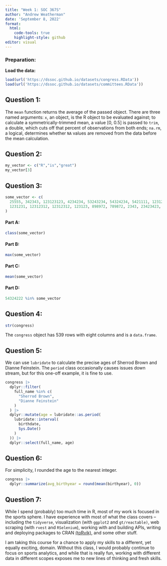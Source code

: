 ```yaml
---
title: "Week 1: SOC 367S"
author: "Andrew Weatherman"
date: 'September 8, 2022'
format: 
  html:
    code-tools: true
    highlight-style: github
editor: visual
---
```


### Preparation:

**Load the data:**

```r
load(url('https://dssoc.github.io/datasets/congress.RData'))
load(url('https://dssoc.github.io/datasets/committees.RData'))
```

## Question 1:

The `mean` function returns the average of the passed object. There are three named arguments: `x`, an object, is the R object to be evaluated against; to calculate a symmetrically-trimmed mean, a value \[0, 0.5\] is passed to `trim`, a double, which cuts off that percent of observations from both ends; `na.rm`, a logical, determines whether `NA` values are removed from the data before the mean calculation.

## Question 2:

```r
my_vector <- c("R","is","great")
my_vector[3]
```

## Question 3:

```r
some_vector <- c(
  25555, 342343, 123123123, 4234234, 53243234, 54324234, 5421111, 12312312, 111231,
  1231231, 12312312, 12312312, 123123, 898972, 789872, 2343, 23423423, 2343221, 23423, 14444, 44324222, 2342341, 124231111, 22233345, 1111233333, 1231231, 1231231
)
```

#### Part A:

```r
class(some_vector)
```

#### Part B:

```r
max(some_vector)
```

#### Part C:

```r
mean(some_vector)
```

#### Part D:

```r
54324222 %in% some_vector
```

## Question 4: 

```r
str(congress)
```

The `congress` object has 539 rows with eight columns and is a `data.frame`.

## Question 5:

We can use `lubridate` to calculate the precise ages of Sherrod Brown and Dianne Feinstein. The `period` class occasionally causes issues down stream, but for this one-off example, it is fine to use.

```r
congress |>
  dplyr::filter(
    full_name %in% c(
      "Sherrod Brown",
      "Dianne Feinstein"
    )
  ) |>
  dplyr::mutate(age = lubridate::as.period(
    lubridate::interval(
      birthdate,
      Sys.Date()
    )
  )) |>
  dplyr::select(full_name, age)
```

## Question 6:

For simplicity, I rounded the age to the nearest integer.

```r
congress |>
  dplyr::summarize(avg_birthyear = round(mean(birthyear), 0))
```

## Question 7:

While I spend (probably) too much time in R, most of my work is focused in the sports sphere. I have experience with most of what the class covers -- including the `tidyverse`, visualization (with `ggplot2` and `gt/reactable)`, web scraping (with `rvest` and `RSelenium`), working with and building APIs, writing and deploying packages to CRAN [(toRvik)](www.torvik.dev/ "Check out toRvik!"){.code}, and some other stuff.

I am taking this course for a chance to apply my skills to a different, yet equally exciting, domain. Without this class, I would probably continue to focus on sports analytics, and while that is really fun, working with different data in different scopes exposes me to new lines of thinking and fresh skills.
